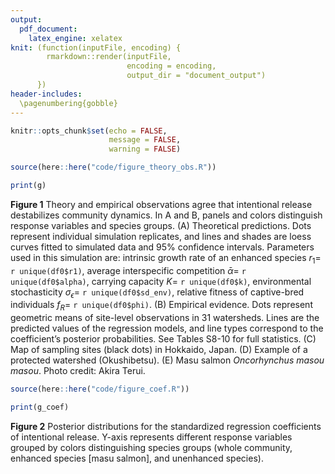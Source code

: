 ```yaml
---
output:
  pdf_document:
    latex_engine: xelatex
knit: (function(inputFile, encoding) {
        rmarkdown::render(inputFile,
                          encoding = encoding, 
                          output_dir = "document_output")
      })
header-includes:
  \pagenumbering{gobble}
---
```


```r

knitr::opts_chunk$set(echo = FALSE,
                      message = FALSE,
                      warning = FALSE)

```

```r

source(here::here("code/figure_theory_obs.R"))

print(g)

```

**Figure 1** Theory and empirical observations agree that intentional release destabilizes community dynamics. In A and B, panels and colors distinguish response variables and species groups. (A) Theoretical predictions. Dots represent individual simulation replicates, and lines and shades are loess curves fitted to simulated data and 95% confidence intervals. Parameters used in this simulation are: intrinsic growth rate of an enhanced species $r_1=$ `r unique(df0$r1)`, average interspecific competition $\bar{\alpha}=$ `r unique(df0$alpha)`, carrying capacity $K=$ `r unique(df0$k)`, environmental stochasticity $\sigma_{\epsilon}=$ `r unique(df0$sd_env)`, relative fitness of captive-bred individuals $f_R=$ `r unique(df0$phi)`. (B) Empirical evidence. Dots represent geometric means of site-level observations in 31 watersheds. Lines are the predicted values of the regression models, and line types correspond to the coefficient's posterior probabilities. See Tables S8-10 for full statistics. (C) Map of sampling sites (black dots) in Hokkaido, Japan. (D) Example of a protected watershed (Okushibetsu). (E) Masu salmon *Oncorhynchus masou masou*. Photo credit: Akira Terui.

\newpage

```r

source(here::here("code/figure_coef.R"))

print(g_coef)

```

**Figure 2** Posterior distributions for the standardized regression coefficients of intentional release. Y-axis represents different response variables grouped by colors distinguishing species groups (whole community, enhanced species [masu salmon], and unenhanced species).
